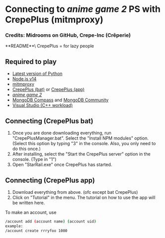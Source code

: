 
# Connecting to *anime game 2* PS with CrepePlus (mitmproxy)
### Credits: Midrooms on GitHub, Crepe-Inc (Crêperie)
<Callout emoji="🤡">
  **README**\
  CrepePlus = for lazy people
</Callout>

## Required to play
* [Latest version of Python](https://www.python.org/downloads/)
* [Node.js v14](https://nodejs.org/dist/v18.12.1/node-v18.12.1.pkg)
* [mitmproxy](https://snapshots.mitmproxy.org/9.0.1/mitmproxy-9.0.1-windows-x64-installer.exe)
* [CrepePlus (bat)](https://github.com/Midrooms/CrepePlus/releases) or [CrepePlus (app)](https://github.com/Midrooms/CrepePlus/releases/download/v1.4/CrepePlus-electron-win32-x64-1.2.2.zip) 
* [*anime game 2*](https://anonfiles.com/JdYejex2y7/StarRail_cbt_rar)
* [MongoDB Compass](https://www.mongodb.com/try/download/compass) and [MongoDB Community](https://www.mongodb.com/try/download/community)
* [Visual Studio (C++ workload)](https://visualstudio.microsoft.com/thank-you-downloading-visual-studio/?sku=Community&channel=Release&version=VS2022&source=VSLandingPage&cid=2030&passive=false)
## Connecting (CrepePlus bat)

1. Once you are done downloading everything, run "CrepePlusManager.bat". Select the "Install NPM modules" option. (Select this option by typing "3" in the console. Also, you only need to do this once.)
2. After installing, select the "Start the CrepePlus server" option in the console. (Type in "1")
3. Open "StarRail.exe" once CrepePlus has started.

## Connecting (CrepePlus app)
1. Download everything from above. (ofc except bat CrepePlus)
2. Click on "Tutorial" in the menu. The tutorial on how to use the app will be written here.

To make an account, use
```sh
/account add (account name) (account uid)
example: 
/account create rrryfoo 1000
```

